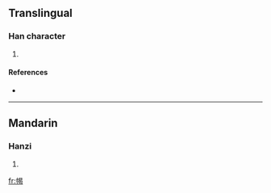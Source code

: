 ==Translingual==

===Han character===
{{Han char|rn=50|rad=巾|as=09|sn=12|four=|canj=中月日心女 (LBAPV)}}

# {{defn|Han|sort=巾09}}

====References====
* {{Han ref|kx=0334.220|dkj=08996|dj=0641.240|hdz=10747.090|uh=5E46|ud=24134}}

----

==Mandarin==

===Hanzi===
{{cmn-hanzi|pin=[[yì]] ([[yi4]])|wg=i<sup>4</sup>}}

# {{defn|Mandarin|sort=巾09}}

[[fr:幆]]